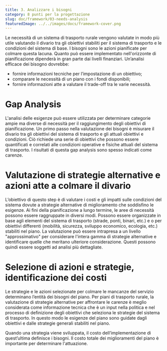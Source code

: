 ```yaml
---
title: 3. Analizzare i bisogni
category: 8 punti per la progettazione
slug: doc/framework/03-needs-analysis
featuredImage: ../../images/docs/framework-cover.png
---
```


Le necessità di un sistema di trasporto rurale vengono valutate in modo più utile valutando il divario tra gli obiettivi stabiliti per il sistema di trasporto e le condizioni del sistema di base. I bisogni sono le azioni pianificate per colmare questa lacuna. Quanto può essere implementato nell'orizzonte di pianificazione dipenderà in gran parte dai livelli finanziari. Un’analisi efficace dei bisogno dovrebbe:

- fornire informazioni tecniche per l’impostazione di un obiettivo;
- comparare le necessità di un piano con i fondi disponibili;
- fornire informazioni atte a valutare il trade-off tra le varie necessità.

# Gap Analysis

L'analisi delle esigenze può essere utilizzata per determinare categorie ampie ma diverse di necessità per il raggiungimento degli obiettivi di pianificazione. Un primo passo nella valutazione dei bisogni è misurare il divario tra gli obiettivi del sistema di trasporto e gli attuali obiettivi e condizioni. Ciò richiede una serie di obiettivi che possono essere quantificati e correlati alle condizioni operative e fisiche attuali del sistema di trasporto. I risultati di questa gap analysis sono spesso indicati come carenze.

# Valutazione di strategie alternative e azioni atte a colmare il divario

L’obiettivo di questo step è di valutare i costi e gli impatti sulle condizioni del sistema dovute a strategie alternative di miglioramento che soddisfino le esigenze. Ai fini della pianificazione a lungo termine, le aree di necessità possono essere raggruppate in diversi modi. Possono essere organizzate in base agli elementi del sistema di trasporto (strade, ponti, binari, etc.) e o per obiettivi differenti (mobilità, sicurezza, sviluppo economico, ecologia, etc.) stabiliti nel piano. La valutazione può essere intrapresa a un livello "approssimativo" per considerare l'intera gamma di strategie alternative e identificare quelle che meritano ulteriore considerazione. Questi possono quindi essere soggetti ad analisi più dettagliate.

# Selezione di azioni e strategie, identificazione dei costi

Le strategie e le azioni selezionate per colmare le mancanze del servizio determinano l’entità dei bisogni del piano. Per piani di trasporto rurale, la valutazione di strategie alternative per affrontare le carenze è meglio considerata come informazione tecnica che è un input nella politica e nel processo di definizione degli obiettivi che seleziona le strategie del sistema di trasporto. In questo modo le esigenze del piano sono guidate dagli obiettivi e dalle strategie generali stabiliti nel piano.

Quando una strategia viene sviluppata, il costo dell’implementazione di quest’ultima definisce i bisogni. Il costo totale dei miglioramenti del piano è importante per determinare l'attuazione.
